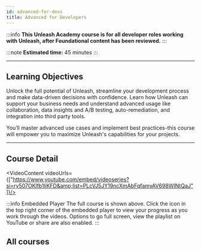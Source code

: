 ```yaml
---
id: advanced-for-devs
title: Advanced for Developers
---
```


<CourseBanner level='advanced' description='Unlock the full potential of Unleash, streamline your development process and make data-driven decisions with confidence. Learn how Unleash can support your business needs and understand advanced usage like collaboration, data insights and A/B testing, auto-remediation, and integration into third party tools.'/>

:::info
**This Unleash Academy course is for all developer roles working with Unleash, after Foundational content has been reviewed.**
:::

:::note
**Estimated time:** 45 minutes
:::

---

## Learning Objectives

Unlock the full potential of Unleash, streamline your development process and make data-driven decisions with confidence. Learn how Unleash can support your business needs and understand advanced usage like collaboration, data insights and A/B testing, auto-remediation, and integration into third party tools.

You’ll master advanced use cases and implement best practices-this course will empower you to maximize Unleash's capabilities for your projects.


---

## Course Detail

<VideoContent videoUrls={["https://www.youtube.com/embed/videoseries?si=ry507OKlfb1liKFD&amp;list=PLcVJ5JY19ncXmAbFqfamyAV698WINtQaJ"]}/>



:::info Embedded Player
The full course is shown above.
Click the icon in the top right corner of the embedded player to view your progress as you work through the videos.
Options to go full screen, view the playlist on YouTube or share are also enabled.
:::

## All courses

<LearningLinks />
